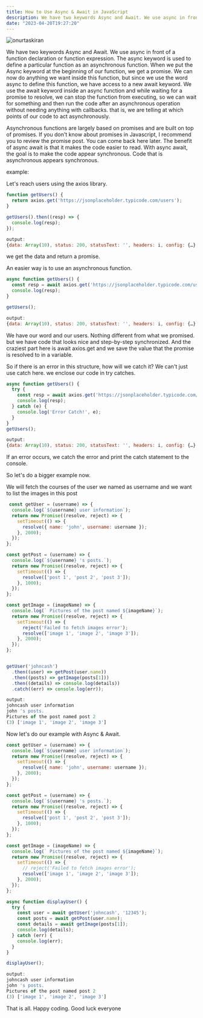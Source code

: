 ```yaml
---
title: How to Use Async & Await in JavaScript
description: We have two keywords Async and Await. We use async in front of a function declaration or function expression. The async keyword is used to define 
date: "2023-04-20T19:27:20"
---
```


<img className="w-full rounded-xl" src="https://res.cloudinary.com/djfqidbj1/image/upload/v1682008054/o7eslkryyzknafyamsk0.jpg" alt="onurtaskiran" />

We have two keywords Async and Await. We use async in front of a function declaration or function expression. The async keyword is used to define a particular function as an asynchronous function. When we put the Async keyword at the beginning of our function, we get a promise. We can now do anything we want inside this function, but since we use the word async to define this function, we have access to a new await keyword. We use the await keyword inside an async function and while waiting for a promise to resolve, we can stop the function from executing, so we can wait for something and then run the code after an asynchronous operation without needing anything with callbacks. that is, we are telling at which points of our code to act asynchronously.

Asynchronous functions are largely based on promises and are built on top of promises. If you don't know about promises in Javascript, I recommend you to review the promise post. You can come back here later. The benefit of async await is that it makes the code easier to read. With async await, the goal is to make the code appear synchronous. Code that is asynchronous appears synchronous.

example:

Let's reach users using the axios library.

```javascript
function getUsers() {
  return axios.get('https://jsonplaceholder.typicode.com/users');
}

getUsers().then((resp) => {
  console.log(resp);
});
```
```javascript
output: 
{data: Array(10), status: 200, statusText: '', headers: i, config: {…}, …}
```

we get the data and return a promise.

An easier way is to use an asynchronous function.

```javascript
async function getUsers() {
  const resp = await axios.get('https://jsonplaceholder.typicode.com/users');
  console.log(resp);
}

getUsers(); 
```
```javascript
output: 
{data: Array(10), status: 200, statusText: '', headers: i, config: {…}, …}
```

We have our word and our users. Nothing different from what we promised. but we have code that looks nice and step-by-step synchronized. And the craziest part here is await axios.get and we save the value that the promise is resolved to in a variable.

So if there is an error in this structure, how will we catch it? We can't just use catch here. we enclose our code in try catches.

```javascript
async function getUsers() {
  try {
    const resp = await axios.get('https://jsonplaceholder.typicode.com/users');
    console.log(resp);
  } catch (e) {
    console.log('Error Catch!', e);
  }
}
getUsers();
```
```javascript
output: 
{data: Array(10), status: 200, statusText: '', headers: i, config: {…}, …}
```

If an error occurs, we catch the error and print the catch statement to the console.

So let's do a bigger example now.

We will fetch the courses of the user we named as username and we want to list the images in this post

```javascript
 const getUser = (username) => {
  console.log(`${username} user information`);
  return new Promise((resolve, reject) => {
    setTimeout(() => {
      resolve({ name: 'john', username: username });
    }, 2000);
  });
};

const getPost = (username) => {
  console.log(`${username} 's posts.`);
  return new Promise((resolve, reject) => {
    setTimeout(() => {
      resolve(['post 1', 'post 2', 'post 3']);
    }, 1000);
  });
};

const getImage = (imageName) => {
  console.log(` Pictures of the post named ${imageName}`);
  return new Promise((resolve, reject) => {
    setTimeout(() => {
      reject('Failed to fetch images error');
      resolve(['image 1', 'image 2', 'image 3']);
    }, 2000);
  });
};


getUser('johncash')
  .then((user) => getPost(user.name))
  .then((posts) => getImage(posts[1]))
  .then((details) => console.log(details))
  .catch((err) => console.log(err));
```
```javascript
output:
johncash user information
john 's posts.
Pictures of the post named post 2
(3) ['image 1', 'image 2', 'image 3']
```

Now let's do our example with Async & Await.
```javascript
const getUser = (username) => {
  console.log(`${username} user information`);
  return new Promise((resolve, reject) => {
    setTimeout(() => {
      resolve({ name: 'john', username: username });
    }, 2000);
  });
};

const getPost = (username) => {
  console.log(`${username} 's posts.`);
  return new Promise((resolve, reject) => {
    setTimeout(() => {
      resolve(['post 1', 'post 2', 'post 3']);
    }, 1000);
  });
};

const getImage = (imageName) => {
  console.log(` Pictures of the post named ${imageName}`);
  return new Promise((resolve, reject) => {
    setTimeout(() => {
      // reject('Failed to fetch images error');
      resolve(['image 1', 'image 2', 'image 3']);
    }, 2000);
  });
};

async function displayUser() {
  try {
    const user = await getUser('johncash', '12345');
    const posts = await getPost(user.name);
    const details = await getImage(posts[1]);
    console.log(details);
  } catch (err) {
    console.log(err);
  }
}

displayUser();
```
```javascript
output:
johncash user information
john 's posts.
Pictures of the post named post 2
(3) ['image 1', 'image 2', 'image 3']
```

That is all. Happy coding. Good luck everyone